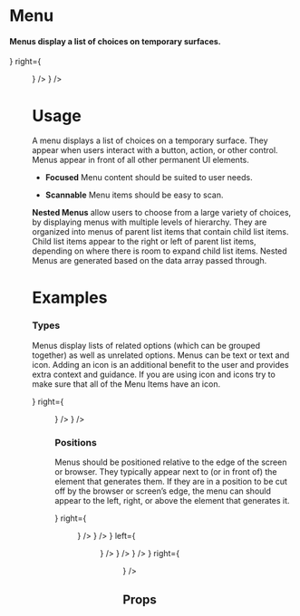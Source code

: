 
<Meta title="Atoms|Menu" component={Menu} />

# Menu

#### Menus display a list of choices on temporary surfaces.

<Preview withToolbar>
  <Story name="Standard">
  <Grid columns="3">
  <div/>
  <Card id="Menu_Standard_Card">
  <Bar padding="2x" 
  left = {<Title size="xl" weight="bold" text="Malibu, CA"/>}
  right={
     <Menu
      visible
      id="Menu_Standard"
      data={[
        {
          label: "Save",
        },
        {
          label: "Filter",
        },
        {
          label: "Share",
        },
        {
          label: "Delete",
        },
      ]}
      position="bottomLeft" />}
 />
 <Bar padding="2x" 
 left={
   <Text size="lg" 
   text="Live the California dream at this modern paradise right on the beach in Malibu. Whether it's your escape from the city or new full time residence; nothing beats waking up to the sound of waves and having coffee on the sun drenched deck with dolphins swimming by in the morning. Located just minutes away from Santa Monica and walking distance to Malibu's hottest restaurant Moonshadows. It's time to buy that stand up paddleboard, get back in tune with nature and start living your Malibu dream now. This is the best deal under $4 million on the beach."
   />
   } />
 </Card>
 <div/>
 </Grid>
  </Story>
</Preview>

# Usage

A menu displays a list of choices on a temporary surface. They appear when users interact with a button, action, or other control. Menus appear in front of all other permanent UI elements.

- **Focused**
Menu content should be suited to user needs.

- **Scannable**
Menu items should be easy to scan.

**Nested Menus** allow users to choose from a large variety of choices, by displaying menus with multiple levels of hierarchy. They are organized into menus of parent list items that contain child list items. Child list items appear to the right or left of parent list items, depending on where there is room to expand child list items. Nested Menus are generated based on the data array passed through.

# Examples

### Types

Menus display lists of related options (which can be grouped together) as well as unrelated options. Menus can be text or text and icon. Adding an icon is an additional benefit to the user and provides extra context and guidance. If you are using icon and icons try to make sure that all of the Menu Items have an icon.

<Preview>
  <Story name="Types">
   <Grid columns="3" gap="3xl">
   <div/>
 <Card id="Menu_Icon_Card">
  <Bar padding="2x" 
  left = {<Title size="xl" weight="bold" text="Malibu, CA"/>}
  right={
     <Menu
      visible
      id="Menu_Icon"
      data={[
        {
          label: "Save",
          icon: "save",
          id: "save",
        },
        {
          label: "Filter",
          icon: "filter",
          id: "filter",
        },
        {
          label: "Share",
          icon: "share",
          id: "share",
        },
        {
          label: "Delete",
          icon: "delete",
          id: "delete",
        },
      ]}
      position="bottomLeft" />}
 />
 <Bar padding="2x" 
 left={
   <Text size="lg" 
   text="Live the California dream at this modern paradise right on the beach in Malibu. Whether it's your escape from the city or new full time residence; nothing beats waking up to the sound of waves and having coffee on the sun drenched deck with dolphins swimming by in the morning. Located just minutes away from Santa Monica and walking distance to Malibu's hottest restaurant Moonshadows. It's time to buy that stand up paddleboard, get back in tune with nature and start living your Malibu dream now. This is the best deal under $4 million on the beach."
   />
   } />
 </Card>
 <div/>
      </Grid>
  </Story>
</Preview>

### Positions

Menus should be positioned relative to the edge of the screen or browser. They typically appear next to (or in front of) the element that generates them. If they are in a position to be cut off by the browser or screen’s edge, the menu can should appear to the left, right, or above the element that generates it.

<Preview>
  <Story name="Position">
   <Grid columns="3" gap="3xl">
  <Card id="Menu_Position_BottomLeft_Card">
  <Bar padding="2x" 
  left = {<Title size="xl" weight="bold" text="Malibu, CA"/>}
  right={
     <Menu
      visible
      id="Menu_Position_BottomLeft"
      data={[
        {
          label: "Save",
          id: "save"
        },
        {
          label: "Filter",
          id: "filter"
        },
        {
          label: "Share",
          id: "share"
        },
        {
          label: "Delete",
          id: "delete"
        },
      ]}
      position="bottomLeft" />}
 />
 <Bar padding="2x" 
 left={
   <Text size="lg" 
   text="Live the California dream at this modern paradise right on the beach in Malibu. Whether it's your escape from the city or new full time residence; nothing beats waking up to the sound of waves and having coffee on the sun drenched deck with dolphins swimming by in the morning. Located just minutes away from Santa Monica and walking distance to Malibu's hottest restaurant Moonshadows. It's time to buy that stand up paddleboard, get back in tune with nature and start living your Malibu dream now. This is the best deal under $4 million on the beach."
   />
   } />
 </Card>
  <Card id="Menu_Position_BottomRight_Card">
  <Bar padding="2x" 
  right = {<Title size="xl" weight="bold" text="Malibu, CA"/>}
  left={
     <Menu
      visible
      id="Menu_Position_BottomRight"
      data={[
        {
          label: "Save",
          id: "save",
        },
        {
          label: "Filter",
          id: "filter",
        },
        {
          label: "Share",
          id: "share",
        },
        {
          label: "Delete",
          id: "delete",
        },
      ]}
      position="bottomRight" />}
 />
 <Bar padding="2x" 
 left={
   <Text size="lg" 
   text="Live the California dream at this modern paradise right on the beach in Malibu. Whether it's your escape from the city or new full time residence; nothing beats waking up to the sound of waves and having coffee on the sun drenched deck with dolphins swimming by in the morning. Located just minutes away from Santa Monica and walking distance to Malibu's hottest restaurant Moonshadows. It's time to buy that stand up paddleboard, get back in tune with nature and start living your Malibu dream now. This is the best deal under $4 million on the beach."
   />
   } />
 </Card>
 <Card id="Menu_Position_TopLeft_Card">
 <Bar padding="2x" 
 left={
   <Text size="lg" 
   text="Live the California dream at this modern paradise right on the beach in Malibu. Whether it's your escape from the city or new full time residence; nothing beats waking up to the sound of waves and having coffee on the sun drenched deck with dolphins swimming by in the morning. Located just minutes away from Santa Monica and walking distance to Malibu's hottest restaurant Moonshadows. It's time to buy that stand up paddleboard, get back in tune with nature and start living your Malibu dream now. This is the best deal under $4 million on the beach."
   />
   } />
   <Bar padding="2x" 
  left = {<Title size="xl" weight="bold" text="Malibu, CA"/>}
  right={
     <Menu
      visible
      id="Menu_Position_TopLeft"
      data={[
        {
          label: "Save",
          id: "save",
        },
        {
          label: "Filter",
          id: "filter"
        },
        {
          label: "Share",
          id: "share"
        },
        {
          label: "Delete",
          id: "delete",
        },
      ]}
      position="topLeft" />}
 />
 </Card>
      </Grid>
  </Story>
</Preview>



## Props

<Props of={Menu} />
